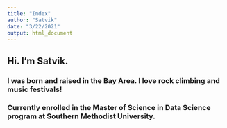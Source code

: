 ```yaml
---
title: "Index"
author: "Satvik"
date: "3/22/2021"
output: html_document
---
```

## Hi. I'm Satvik.
### I was born and raised in the Bay Area. I love rock climbing and music festivals!
### Currently enrolled in the Master of Science in Data Science program at Southern Methodist University.